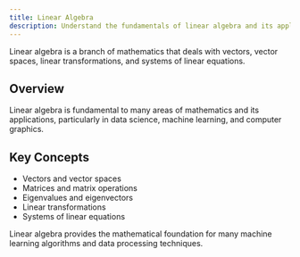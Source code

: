 ```yaml
---
title: Linear Algebra
description: Understand the fundamentals of linear algebra and its applications.
---
```


Linear algebra is a branch of mathematics that deals with vectors, vector spaces, linear transformations, and systems of linear equations.

## Overview

Linear algebra is fundamental to many areas of mathematics and its applications, particularly in data science, machine learning, and computer graphics.

## Key Concepts

- Vectors and vector spaces
- Matrices and matrix operations
- Eigenvalues and eigenvectors
- Linear transformations
- Systems of linear equations

Linear algebra provides the mathematical foundation for many machine learning algorithms and data processing techniques.